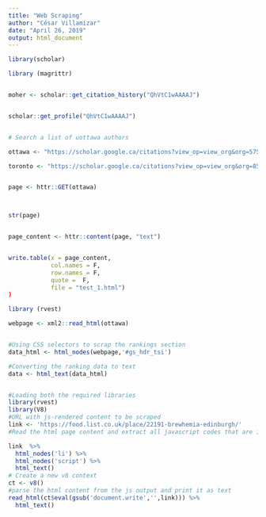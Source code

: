 ```yaml
---
title: "Web Scraping"
author: "César Villamizar"
date: "April 26, 2019"
output: html_document
---
```



```r

library(scholar)

library (magrittr)


moher <- scholar::get_citation_history("QhVtC1wAAAAJ")


scholar::get_profile("QhVtC1wAAAAJ")


# Search a list of uottawa authors 

ottawa <- "https://scholar.google.ca/citations?view_op=view_org&org=5757600927927532557&hl=en&oi=io"

toronto <- "https://scholar.google.ca/citations?view_op=view_org&org=8515235176732148308&hl=en&oi=io"


page <- httr::GET(ottawa)



str(page)


page_content <- httr::content(page, "text")


write.table(x = page_content,
            col.names = F,
            row.names = F,
            quote =  F,
            file = "test_1.html")
)

library (rvest)

webpage <- xml2::read_html(ottawa)


#Using CSS selectors to scrap the rankings section
data_html <- html_nodes(webpage,'#gs_hdr_tsi')

#Converting the ranking data to text
data <- html_text(data_html)


#Loading both the required libraries
library(rvest)
library(V8)
#URL with js-rendered content to be scraped
link <- 'https://food.list.co.uk/place/22191-brewhemia-edinburgh/'
#Read the html page content and extract all javascript codes that are inside a list

link  %>% 
  html_nodes('li') %>% 
  html_nodes('script') %>% 
  html_text()
# Create a new v8 context
ct <- v8()
#parse the html content from the js output and print it as text
read_html(ct$eval(gsub('document.write','',link))) %>% 
  html_text()

```
